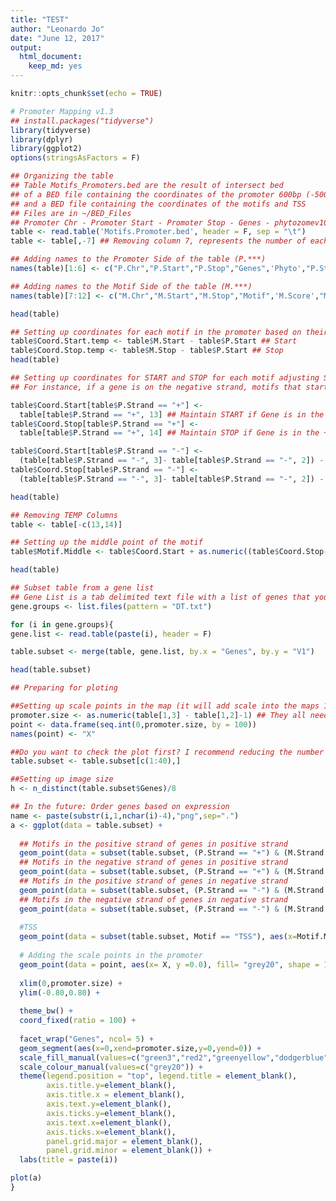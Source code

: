 ```yaml
---
title: "TEST"
author: "Leonardo Jo"
date: "June 12, 2017"
output: 
  html_document: 
    keep_md: yes
---
```


```r
knitr::opts_chunk$set(echo = TRUE)
```


```r
# Promoter Mapping v1.3
## install.packages("tidyverse")
library(tidyverse)
library(dplyr)
library(ggplot2)
options(stringsAsFactors = F)

## Organizing the table
## Table Motifs_Promoters.bed are the result of intersect bed 
## of a BED file containing the coordinates of the promoter 600bp (-500,+100)
## and a BED file containing the coordinates of the motifs and TSS
## Files are in ~/BED_Files
## Promoter Chr - Promoter Start - Promoter Stop - Genes - phytozomev10 - Promoter Strand - Motif Chr - Motif Start - Motif Stop - Motif Name - Motid Score - Motif Strand
table <- read.table('Motifs.Promoter.bed', header = F, sep = "\t")
table <- table[,-7] ## Removing column 7, represents the number of each motif

## Adding names to the Promoter Side of the table (P.***)
names(table)[1:6] <- c("P.Chr","P.Start","P.Stop","Genes",'Phyto',"P.Strand")

## Adding names to the Motif Side of the table (M.***)
names(table)[7:12] <- c("M.Chr","M.Start","M.Stop","Motif",'M.Score',"M.Strand")

head(table)

## Setting up coordinates for each motif in the promoter based on their position on chromossomes
table$Coord.Start.temp <- table$M.Start - table$P.Start ## Start
table$Coord.Stop.temp <- table$M.Stop - table$P.Start ## Stop
head(table)

## Setting up coordinates for START and STOP for each motif adjusting Strand Orientation, 
## For instance, if a gene is on the negative strand, motifs that start in position 10 and end in position 15 will be placed on (PROMOTER SIZE) - 15

table$Coord.Start[table$P.Strand == "+"] <- 
  table[table$P.Strand == "+", 13] ## Maintain START if Gene is in the + Strand
table$Coord.Stop[table$P.Strand == "+"] <- 
  table[table$P.Strand == "+", 14] ## Maintain STOP if Gene is in the + Strand

table$Coord.Start[table$P.Strand == "-"] <- 
  (table[table$P.Strand == "-", 3]- table[table$P.Strand == "-", 2]) - table[table$P.Strand == "-", 14] ## Gene on negative strand, promoter size (Column 3 - Column 2) minus Coord.stop
table$Coord.Stop[table$P.Strand == "-"] <- 
  (table[table$P.Strand == "-", 3]- table[table$P.Strand == "-", 2]) - table[table$P.Strand == "-", 13] ## Gene on negative strand, promoter size (V3 - V2) minus start

head(table)

## Removing TEMP Columns
table <- table[-c(13,14)]

## Setting up the middle point of the motif
table$Motif.Middle <- table$Coord.Start + as.numeric((table$Coord.Stop-table$Coord.Start)/2)

head(table)

## Subset table from a gene list
## Gene List is a tab delimited text file with a list of genes that you want to subset
gene.groups <- list.files(pattern = "DT.txt")

for (i in gene.groups){
gene.list <- read.table(paste(i), header = F)

table.subset <- merge(table, gene.list, by.x = "Genes", by.y = "V1")

head(table.subset)

## Preparing for ploting

##Setting up scale points in the map (it will add scale into the maps 100 bp)
promoter.size <- as.numeric(table[1,3] - table[1,2]-1) ## They all need to be the same
point <- data.frame(seq.int(0,promoter.size, by = 100))
names(point) <- "X"

##Do you want to check the plot first? I recommend reducing the number of genes
table.subset <- table.subset[c(1:40),]

##Setting up image size
h <- n_distinct(table.subset$Genes)/8

## In the future: Order genes based on expression
name <- paste(substr(i,1,nchar(i)-4),"png",sep=".")
a <- ggplot(data = table.subset) + 
  
  ## Motifs in the positive strand of genes in positive strand
  geom_point(data = subset(table.subset, (P.Strand == "+") & (M.Strand == "+") & (Motif != "TSS")), aes(x=Motif.Middle, y= 0.4, fill = Motif), shape = 25, size = 2) + 
  ## Motifs in the negative strand of genes in positive strand
  geom_point(data = subset(table.subset, (P.Strand == "+") & (M.Strand == "-") & (Motif != "TSS")), aes(x=Motif.Middle, y= -0.4, fill = Motif), shape = 24, size = 2, show.legend = FALSE) + 
  ## Motifs in the positive strand of genes in negative strand
  geom_point(data = subset(table.subset, (P.Strand == "-") & (M.Strand == "+") & (Motif != "TSS")), aes(x=Motif.Middle, y= -0.4, fill = Motif), shape = 24, size = 2, show.legend = FALSE) +
  ## Motifs in the negative strand of genes in negative strand
  geom_point(data = subset(table.subset, (P.Strand == "-") & (M.Strand == "-") & (Motif != "TSS")), aes(x=Motif.Middle, y= 0.4, fill = Motif), shape = 25, size = 2, show.legend = FALSE) +
  
  #TSS
  geom_point(data = subset(table.subset, Motif == "TSS"), aes(x=Motif.Middle, y= 0, colour= "TSS"), fill = "grey20", shape = 18, size = 2) + 
  
  # Adding the scale points in the promoter
  geom_point(data = point, aes(x= X, y =0.0), fill= "grey20", shape = 108, size = 2) +
  
  xlim(0,promoter.size) + 
  ylim(-0.80,0.80) +
  
  theme_bw() +
  coord_fixed(ratio = 100) +
  
  facet_wrap("Genes", ncol= 5) +
  geom_segment(aes(x=0,xend=promoter.size,y=0,yend=0)) +
  scale_fill_manual(values=c("green3","red2","greenyellow","dodgerblue")) +
  scale_colour_manual(values=c("grey20")) +
  theme(legend.position = "top", legend.title = element_blank(),
        axis.title.y=element_blank(), 
        axis.title.x = element_blank(), 
        axis.text.y=element_blank(), 
        axis.ticks.y=element_blank(),
        axis.text.x=element_blank(),
        axis.ticks.x=element_blank(), 
        panel.grid.major = element_blank(), 
        panel.grid.minor = element_blank()) +
  labs(title = paste(i))

plot(a)
}
```
